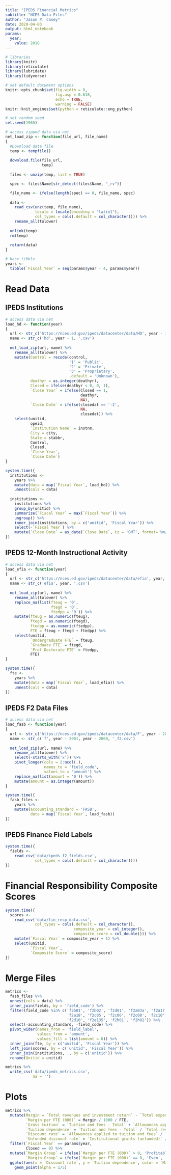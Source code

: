 ```yaml
---
title: "IPEDS Financial Metrics"
subtitle: "NCES Data Files"
author: "Jason P. Casey"
date: 2020-04-03
output: html_notebook
params:
  year:
    value: 2018
---
```


```r
# libraries
library(knitr)
library(reticulate)
library(lubridate)
library(tidyverse)

# set default document options
knitr::opts_chunk$set(fig.width = 8,
                      fig.asp = 0.618,
                      echo = TRUE,
                      warning = FALSE)
knitr::knit_engines$set(python = reticulate::eng_python)

# set random seed
set.seed(1965)

# access zipped data via net
net_load_zip <- function(file_url, file_name)
{
  #Download data file
  temp <- tempfile()
  
  download.file(file_url,
                temp)
  
  files <- unzip(temp, list = TRUE)

  spec <- files$Name[str_detect(files$Name, "_rv")]

  file_name <- ifelse(length(spec) == 0, file_name, spec)
  
  data <- 
    read_csv(unz(temp, file_name),
             locale = locale(encoding = "latin1"),
             col_types = cols(.default = col_character())) %>%
    rename_all(tolower)
  
  unlink(temp)
  rm(temp)
  
  return(data)
}

# base tibble
years <-
  tibble(`Fiscal Year` = seq(params$year - 4, params$year))
```

# Read Data

## IPEDS Institutions

```r
# access data via net
load_hd <- function(year)
{
  url <- str_c('https://nces.ed.gov/ipeds/datacenter/data/HD', year - 1, '.zip')
  name <- str_c('hd', year - 1, '.csv')
  
  net_load_zip(url, name) %>%
    rename_all(tolower) %>%
    mutate(Control = recode(control,
                            '1' = 'Public',
                            '2' = 'Private',
                            '3' = 'Proprietary',
                            .default = 'Unknown'),
           deathyr = as.integer(deathyr),
           Closed = ifelse(deathyr < 0, 0, 1),
           `Close Year` = ifelse(Closed == 1,
                                 deathyr,
                                 NA),
           `Close Date` = ifelse(closedat == '-2',
                                 NA,
                                 closedat)) %>%
    select(unitid,
           opeid,
           `Institution Name` = instnm,
           City = city,
           State = stabbr,
           Control,
           Closed,
           `Close Year`,
           `Close Date`)
}

system.time({
  institutions <- 
    years %>%
    mutate(data = map(`Fiscal Year`, load_hd)) %>%
    unnest(cols = data)
  
  institutions <-
    institutions %>%
    group_by(unitid) %>%
    summarize(`Fiscal Year` = max(`Fiscal Year`)) %>%
    ungroup() %>%
    inner_join(institutions, by = c('unitid', 'Fiscal Year')) %>%
    select(-`Fiscal Year`) %>%
    mutate(`Close Date` = as_date(`Close Date`, tz = 'GMT', format='%m/%d/%Y'))
})
```

## IPEDS 12-Month Instructional Activity

```r
# access data via net
load_efia <- function(year)
{
  url <- str_c('https://nces.ed.gov/ipeds/datacenter/data/efia', year, '.zip')
  name <- str_c('efia', year, '.csv')
  
  net_load_zip(url, name) %>%
    rename_all(tolower) %>%
    replace_na(list(fteug = '0',
                    ftegd = '0',
                    ftedpp = '0')) %>%
    mutate(fteug = as.numeric(fteug),
           ftegd = as.numeric(ftegd),
           ftedpp = as.numeric(ftedpp),
           FTE = fteug + ftegd + ftedpp) %>%
    select(unitid,
           `Undergraduate FTE` = fteug,
           `Graduate FTE` = ftegd,
           `Prof Doctorate FTE` = ftedpp,
           FTE)
}

system.time({
  fte <- 
    years %>%
    mutate(data = map(`Fiscal Year`, load_efia)) %>%
    unnest(cols = data)
})
```

## IPEDS F2 Data Files

```r
# access data via net
load_fasb <- function(year)
{
  url <- str_c('https://nces.ed.gov/ipeds/datacenter/data/F', year - 2001, year - 2000, '_F2.zip')
  name <- str_c('f', year - 2001, year - 2000, '_f2.csv')
  
  net_load_zip(url, name) %>%
    rename_all(tolower) %>%
    select(-starts_with('x')) %>%
    pivot_longer(cols = 2:ncol(.),
                 names_to = 'field_code',
                 values_to = 'amount') %>%
    replace_na(list(amount = '0')) %>%
    mutate(amount = as.integer(amount))
}

system.time({
  fasb_files <- 
    years %>%
    mutate(accounting_standard = 'FASB',
           data = map(`Fiscal Year`, load_fasb))
})
```

## IPEDS Finance Field Labels

```r
system.time({
  fields <-
    read_csv('data/ipeds_f2_fields.csv',
             col_types = cols(.default = col_character()))
})
```

# Financial Responsibility Composite Scores

```r
system.time({
  scores <-
    read_csv('data/fin_resp_data.csv',
             col_types = cols(.default = col_character(),
                              composite_year = col_integer(),
                              composite_score = col_double())) %>%
    mutate(`Fiscal Year` = composite_year + 1) %>%
    select(unitid,
           `Fiscal Year`,
           `Composite Score` = composite_score)
})
```

# Merge Files

```r
metrics <-
  fasb_files %>%
  unnest(cols = data) %>%
  inner_join(fields, by = 'field_code') %>%
  filter(field_code %in% c('f2b01', 'f2b02', 'f2d01', 'f2a03a', 'f2a17',
                           'f2a18', 'f2c05', 'f2c06', 'f2c08', 'f2c10',
                           'f2d10', 'f2e135', 'f2h01', 'f2h02')) %>%
  select(-accounting_standard, -field_code) %>%
  pivot_wider(names_from = 'field_label',
              values_from = 'amount',
              values_fill = list(amount = 0)) %>%
  inner_join(fte, by = c('unitid', 'Fiscal Year')) %>%
  left_join(scores, by = c('unitid', 'Fiscal Year')) %>%
  inner_join(institutions, ., by = c('unitid')) %>%
  rename(Unitid = unitid)

metrics %>%
  write_csv('data/ipeds_metrics.csv',
            na = '')
```

# Plots

```r
metrics %>%
  mutate(Margin = `Total revenues and investment return` - `Total expenses`,
         `Margin per FTE (000)` = Margin / 1000 / FTE,
         `Gross tuition` = `Tuition and fees - Total` + `Allowances applied to tuition and fees`,
         `Tuition dependence` = `Tuition and fees - Total` / `Total revenues and investment return`,
         `Discount rate` = `Allowances applied to tuition and fees` / `Gross tuition`,
         `Unfunded discount rate` = `Institutional grants (unfunded)` / `Gross tuition`) %>%
  filter(`Fiscal Year` == params$year,
         Closed == 0) %>%
  mutate(`Margin Group` = ifelse(`Margin per FTE (000)` > 0, 'Profitable', 'Unprofitable'),
         `Margin Group` = ifelse(`Margin per FTE (000)` == 0, 'Even', `Margin Group`)) %>%
  ggplot(aes(x = `Discount rate`, y = `Tuition dependence`, color = `Margin Group`)) +
    geom_point(alpha = 1/5)
```

